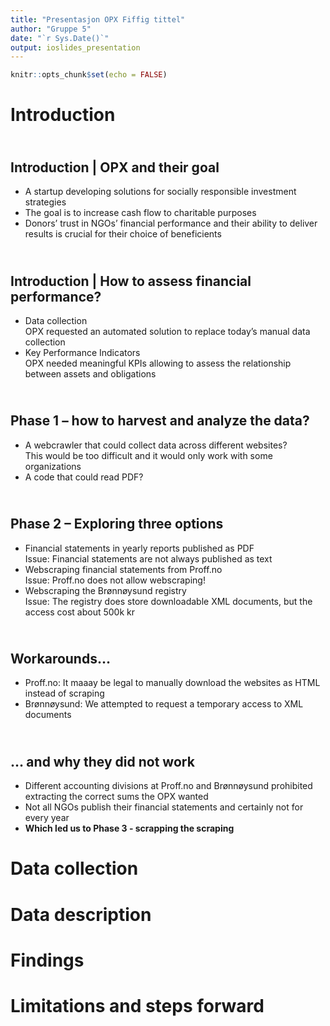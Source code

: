 ```yaml
---
title: "Presentasjon OPX Fiffig tittel"
author: "Gruppe 5"
date: "`r Sys.Date()`"
output: ioslides_presentation
---
```


```r
knitr::opts_chunk$set(echo = FALSE)

```

# Introduction

## <br> Introduction | OPX and their goal
- A startup developing solutions for socially responsible investment strategies
- The goal is to increase cash flow to charitable purposes 
- Donors' trust in NGOs' financial performance and their ability to deliver results is crucial for their choice of beneficients 

## <br> Introduction | How to assess financial performance?
- Data collection <br> OPX requested an automated solution to replace today's manual data collection
- Key Performance Indicators <br> OPX needed meaningful KPIs allowing to assess the relationship between assets and obligations 


## {data-background="Images/9-Brainstorming-techniques-to-come-up-with-great-ideas.png" data-background-size=cover}


## <br> Phase 1 – how to harvest and analyze the data?
- A webcrawler that could collect data across different websites? <br> This would be too difficult and it would only work with some organizations
- A code that could read PDF? <br> 


## <br> Phase 2 – Exploring three options
- Financial statements in yearly reports published as PDF <br>
Issue: Financial statements are not always published as text
- Webscraping financial statements from Proff.no <br>
Issue: Proff.no does not allow webscraping!
- Webscraping the Brønnøysund registry <br>
Issue: The registry does store downloadable XML documents, but the access cost about 500k kr

## <br> Workarounds... 
- Proff.no: It maaay be legal to manually download the websites as HTML instead of scraping 
- Brønnøysund: We attempted to request a temporary access to XML documents

## <br> ... and why they did not work
- Different accounting divisions at Proff.no and Brønnøysund prohibited extracting the correct sums the OPX wanted
- Not all NGOs publish their financial statements and certainly not for every year
- **Which led us to Phase 3 - scrapping the scraping**

# Data collection

# Data description

# Findings

# Limitations and steps forward